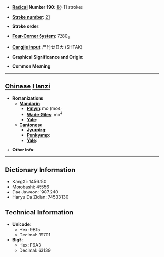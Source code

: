 * '''[[Wiktionary:Chinese radical index| Radical]] Number 190''': [[Wiktionary:Chinese radical index 髟|髟]]+11 strokes

* '''[[Wiktionary:Chinese total strokes index|Stroke number]]''': [[Wiktionary:Chinese total strokes index 21|21]]

* '''Stroke order''': 

* '''[[Wiktionary:Chinese four corner index|Four-Corner System]]''': 7280<sub>6</sub>

* '''[[Wiktionary:Chinese Cangjie index|Cangjie input]]''': 尸竹廿日大 (SHTAK)

* '''Graphical Significance and Origin''': 

* '''Common Meaning'''

----

== [[Chinese]] [[Hanzi]] ==

* '''Romanizations'''
** '''[[Mandarin]]'''
*** '''[[Pinyin]]''': mò (mo4)
*** '''[[Wade-Giles]]''': mo<sup>4</sup>
*** '''[[Yale]]''': 
** '''[[Cantonese]]'''
*** '''[[Jyutping]]''':
*** '''[[Penkyamp]]''': 
*** '''[[Yale]]''': 

* '''Other info''': 

----

== Dictionary Information ==

* KangXi: 1456.150
* Morobashi: 45556
* Dae Jaweon: 1987.240
* Hanyu Da Zidian: 74533.130

== Technical Information ==

* '''Unicode''':
** Hex: 9B15
** Decimal: 39701
* '''Big5''':
** Hex: F6A3
** Decimal: 63139